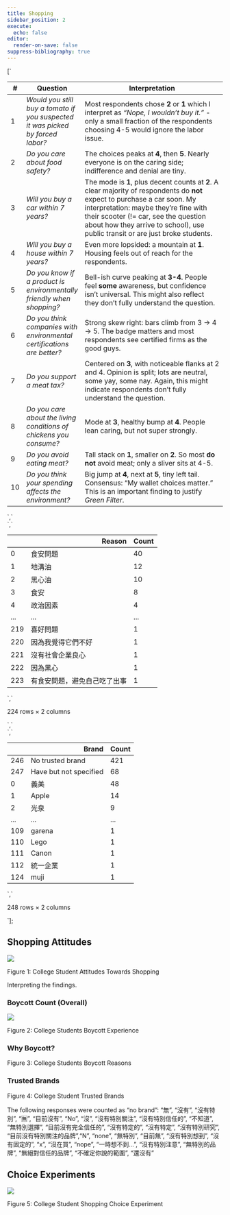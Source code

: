 ```yaml
---
title: Shopping
sidebar_position: 2
execute:
  echo: false
editor:
  render-on-save: false
suppress-bibliography: true
---
```





[`
<table>
<colgroup>
<col style="width: 6%" />
<col style="width: 26%" />
<col style="width: 67%" />
</colgroup>
<thead>
<tr>
<th>#</th>
<th>Question</th>
<th>Interpretation</th>
</tr>
</thead>
<tbody>
<tr>
<td>1</td>
<td><em>Would you still buy a tomato if you suspected it was picked by forced labor?</em></td>
<td>Most respondents chose <strong>2</strong> or <strong>1</strong> which I interpret as <em>“Nope, I wouldn’t buy it.”</em> - only a small fraction of the respondents choosing 4-5 would ignore the labor issue.</td>
</tr>
<tr>
<td>2</td>
<td><em>Do you care about food safety?</em></td>
<td>The choices peaks at <strong>4</strong>, then <strong>5</strong>. Nearly everyone is on the caring side; indifference and denial are tiny.</td>
</tr>
<tr>
<td>3</td>
<td><em>Will you buy a car within 7 years?</em></td>
<td>The mode is <strong>1</strong>, plus decent counts at <strong>2</strong>. A clear majority of respondents do <strong>not</strong> expect to purchase a car soon. My interpretation: maybe they’re fine with their scooter (!= car, see the question about how they arrive to school), use public transit or are just broke students.</td>
</tr>
<tr>
<td>4</td>
<td><em>Will you buy a house within 7 years?</em></td>
<td>Even more lopsided: a mountain at <strong>1</strong>. Housing feels out of reach for the respondents.</td>
</tr>
<tr>
<td>5</td>
<td><em>Do you know if a product is environmentally friendly when shopping?</em></td>
<td>Bell-ish curve peaking at <strong>3-4</strong>. People feel <strong>some</strong> awareness, but confidence isn’t universal. This might also reflect they don’t fully understand the question.</td>
</tr>
<tr>
<td>6</td>
<td><em>Do you think companies with environmental certifications are better?</em></td>
<td>Strong skew right: bars climb from 3 → 4 → 5. The badge matters and most respondents see certified firms as the good guys.</td>
</tr>
<tr>
<td>7</td>
<td><em>Do you support a meat tax?</em></td>
<td>Centered on <strong>3</strong>, with noticeable flanks at 2 and 4. Opinion is split; lots are neutral, some yay, some nay. Again, this might indicate respondents don’t fully understand the question.</td>
</tr>
<tr>
<td>8</td>
<td><em>Do you care about the living conditions of chickens you consume?</em></td>
<td>Mode at <strong>3</strong>, healthy bump at <strong>4</strong>. People lean caring, but not super strongly.</td>
</tr>
<tr>
<td>9</td>
<td><em>Do you avoid eating meat?</em></td>
<td>Tall stack on <strong>1</strong>, smaller on <strong>2</strong>. So most <strong>do not</strong> avoid meat; only a sliver sits at 4-5.</td>
</tr>
<tr>
<td>10</td>
<td><em>Do you think your spending affects the environment?</em></td>
<td>Big jump at <strong>4</strong>, next at <strong>5</strong>, tiny left tail. Consensus: “My wallet choices matter.” This is an important finding to justify <em>Green Filter</em>.</td>
</tr>
</tbody>
</table>
`,`<div>
<style scoped>
    .dataframe tbody tr th:only-of-type {
        vertical-align: middle;
    }
    .dataframe tbody tr th {
        vertical-align: top;
    }
    .dataframe thead th {
        text-align: right;
    }
</style>
`,`
<table class="dataframe" data-quarto-postprocess="true" data-border="1">
<thead>
<tr style="text-align: right;">
<th data-quarto-table-cell-role="th"></th>
<th data-quarto-table-cell-role="th">Reason</th>
<th data-quarto-table-cell-role="th">Count</th>
</tr>
</thead>
<tbody>
<tr>
<td data-quarto-table-cell-role="th">0</td>
<td>食安問題</td>
<td>40</td>
</tr>
<tr>
<td data-quarto-table-cell-role="th">1</td>
<td>地溝油</td>
<td>12</td>
</tr>
<tr>
<td data-quarto-table-cell-role="th">2</td>
<td>黑心油</td>
<td>10</td>
</tr>
<tr>
<td data-quarto-table-cell-role="th">3</td>
<td>食安</td>
<td>8</td>
</tr>
<tr>
<td data-quarto-table-cell-role="th">4</td>
<td>政治因素</td>
<td>4</td>
</tr>
<tr>
<td data-quarto-table-cell-role="th">...</td>
<td>...</td>
<td>...</td>
</tr>
<tr>
<td data-quarto-table-cell-role="th">219</td>
<td>喜好問題</td>
<td>1</td>
</tr>
<tr>
<td data-quarto-table-cell-role="th">220</td>
<td>因為我覺得它們不好</td>
<td>1</td>
</tr>
<tr>
<td data-quarto-table-cell-role="th">221</td>
<td>沒有社會企業良心</td>
<td>1</td>
</tr>
<tr>
<td data-quarto-table-cell-role="th">222</td>
<td>因為黑心</td>
<td>1</td>
</tr>
<tr>
<td data-quarto-table-cell-role="th">223</td>
<td>有食安問題，避免自己吃了出事</td>
<td>1</td>
</tr>
</tbody>
</table>
`,`
<p>224 rows × 2 columns</p>
</div>`,`<div>
<style scoped>
    .dataframe tbody tr th:only-of-type {
        vertical-align: middle;
    }
    .dataframe tbody tr th {
        vertical-align: top;
    }
    .dataframe thead th {
        text-align: right;
    }
</style>
`,`
<table class="dataframe" data-quarto-postprocess="true" data-border="1">
<thead>
<tr style="text-align: right;">
<th data-quarto-table-cell-role="th"></th>
<th data-quarto-table-cell-role="th">Brand</th>
<th data-quarto-table-cell-role="th">Count</th>
</tr>
</thead>
<tbody>
<tr>
<td data-quarto-table-cell-role="th">246</td>
<td>No trusted brand</td>
<td>421</td>
</tr>
<tr>
<td data-quarto-table-cell-role="th">247</td>
<td>Have but not specified</td>
<td>68</td>
</tr>
<tr>
<td data-quarto-table-cell-role="th">0</td>
<td>義美</td>
<td>48</td>
</tr>
<tr>
<td data-quarto-table-cell-role="th">1</td>
<td>Apple</td>
<td>14</td>
</tr>
<tr>
<td data-quarto-table-cell-role="th">2</td>
<td>光泉</td>
<td>9</td>
</tr>
<tr>
<td data-quarto-table-cell-role="th">...</td>
<td>...</td>
<td>...</td>
</tr>
<tr>
<td data-quarto-table-cell-role="th">109</td>
<td>garena</td>
<td>1</td>
</tr>
<tr>
<td data-quarto-table-cell-role="th">110</td>
<td>Lego</td>
<td>1</td>
</tr>
<tr>
<td data-quarto-table-cell-role="th">111</td>
<td>Canon</td>
<td>1</td>
</tr>
<tr>
<td data-quarto-table-cell-role="th">112</td>
<td>統一企業</td>
<td>1</td>
</tr>
<tr>
<td data-quarto-table-cell-role="th">124</td>
<td>muji</td>
<td>1</td>
</tr>
</tbody>
</table>
`,`
<p>248 rows × 2 columns</p>
</div>`];

## Shopping Attitudes

<div id="fig-survey-student-shopping">

![](shopping_files/figure-markdown_strict/fig-survey-student-shopping-output-1.png)

Figure 1: College Student Attitudes Towards Shopping

</div>

Interpreting the findings.

<div dangerouslySetInnerHTML={{ __html: quartoRawHtml[0] }} />

### Boycott Count (Overall)

<div id="fig-survey-student-boycott">

![](shopping_files/figure-markdown_strict/fig-survey-student-boycott-output-1.png)

Figure 2: College Students Boycott Experience

</div>

### Why Boycott?

<div id="fig-survey-student-boycott-reasons">

<div dangerouslySetInnerHTML={{ __html: quartoRawHtml[1] }} />

<div dangerouslySetInnerHTML={{ __html: quartoRawHtml[2] }} />

<div dangerouslySetInnerHTML={{ __html: quartoRawHtml[3] }} />

Figure 3: College Students Boycott Reasons

</div>

### Trusted Brands

<div id="fig-survey-student-trusted-brands">

<div dangerouslySetInnerHTML={{ __html: quartoRawHtml[4] }} />

<div dangerouslySetInnerHTML={{ __html: quartoRawHtml[5] }} />

<div dangerouslySetInnerHTML={{ __html: quartoRawHtml[6] }} />

Figure 4: College Student Trusted Brands

</div>

The following responses were counted as “no brand”: “無”, “沒有”,
“沒有特別”, “🈚️”, “目前沒有”, “No”, “沒”, “沒有特別關注”,
“沒有特別信任的”, “不知道”, “無特別選擇”, “目前沒有完全信任的”,
“沒有特定的”, “沒有特定”, “沒有特別研究”, “目前沒有特別關注的品牌”,“N”,
“none”, “無特別”, “目前無”, “沒有特別想到”, “沒有固定的”, “x”, “沒在買”,
“nope”, “一時想不到…”, “沒有特別注意”, “無特別的品牌”,
“無絕對信任的品牌”, “不確定你說的範圍”, “還沒有”

## Choice Experiments

<div id="fig-survey-student-shopping-choice">

![](shopping_files/figure-markdown_strict/fig-survey-student-shopping-choice-output-1.png)

Figure 5: College Student Shopping Choice Experiment

</div>
